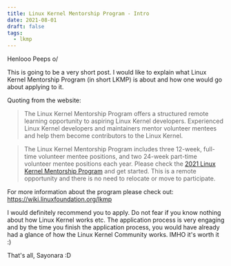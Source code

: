 ```yaml
---
title: Linux Kernel Mentorship Program - Intro
date: 2021-08-01
draft: false
tags:
  - lkmp
---
```


Henlooo Peeps o/

This is going to be a very short post. I would like to explain what Linux Kernel
Mentorship Program (in short LKMP) is about and how one would go about applying
to it.

Quoting from the website:

> The Linux Kernel Mentorship Program offers a structured remote learning
opportunity to aspiring Linux Kernel developers. Experienced Linux Kernel
developers and maintainers mentor volunteer mentees and help them become
contributors to the Linux Kernel. 

>  The Linux Kernel Mentorship Program includes three 12-week, full-time
volunteer mentee positions, and two 24-week part-time volunteer mentee positions
each year. Please check the [2021 Linux Kernel Mentorship Program](https://wiki.linuxfoundation.org/lkmp/lkmp_schedule) 
and get started. This is a remote opportunity and there is no need to relocate or move
to participate.

For more information about the program please check out: https://wiki.linuxfoundation.org/lkmp

I would definitely recommend you to apply. Do not fear if you know nothing about
how Linux Kernel works etc. The application process is very engaging and by the 
time you finish the application process, you would have already had a glance of
how the Linux Kernel Community works. IMHO it's worth it :)

That's all,
Sayonara :D
